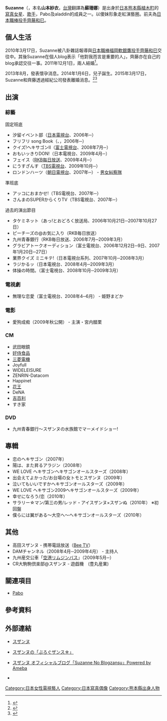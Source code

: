 {{noteTA
|G1=JP Show}}
{{藝人
|姓名       =スザンヌ
|類型       =女歌手
|圖片       = 
|圖片簡介   = 
|原名       =山本紗衣
|羅馬拼音   =Suzannu
|綽號       ={{lang|ja|スーちゃん、スーザン}}
|出生日期   ={{Birth_date_and_age|1986|10|28}}
|逝世       = 
|出生地點   ={{JPN}}[[熊本縣|熊本縣]][[鹿本郡|鹿本郡]][[植木町|植木町]]（今[[熊本縣|熊本縣]][[熊本市|熊本市]][[北區_(熊本市)|北區]]）
|配偶       ={{marriage|[[齊藤和巳|齊藤和巳]]|2011|2015}}
|兒女       =1子
|職業       =[[歌手|歌手]]
}}
{{japanese|japanese=スザンヌ|romaji=Suzannu}}
{{japanese|japanese=山本 紗衣|kana=やまもと さえ|romaji=Yamamoto Sae}}

'''Suzanne'''（{{bd|1986年|10月28日|catIdx=S}}，本名'''山本紗衣'''，[[台灣|台灣]]翻譯為'''蘇珊娜'''）是出身於[[日本|日本]][[熊本縣|熊本縣]][[植木町|植木町]]的[[寫真女星|寫真女星]]、[[歌手|歌手]]，Pabo及aladdin的成員之一。以傻妹形象走紅演藝圈。前夫為[[日本職棒|日本職棒]][[投手|投手]][[齊藤和巳|齊藤和巳]]。

== 個人生活 ==
2010年3月17日，Suzanne被八卦雜誌報導與[[日本職棒|日本職棒]][[福岡軟銀鷹|福岡軟銀鷹]][[投手|投手]][[齊藤和巳|齊藤和巳]]交往中。其後Suzanne在個人blog表示「他對我而言是重要的人」，齊藤亦在自己的blog承認交往一事。2011年12月1日，兩人結婚<ref>{{Cite news |url=http://sankei.jp.msn.com/entertainments/news/111202/ent11120208330010-n1.htm |title=スザンヌ結婚！　ソフトバンク・斉藤和巳コーチと |newspaper=MSN産経ニュース |date=2011-12-02 |accessdate=2011-12-02 |archiveurl=https://web.archive.org/web/20111202001955/http://sankei.jp.msn.com/entertainments/news/111202/ent11120208330010-n1.htm |archivedate=2011-12-02 |deadurl=yes }}</ref>。

2013年8月，發表懷孕消息。2014年1月6日，兒子誕生。2015年3月17日，Suzanne和齊藤透過經紀公司發表離婚消息。<ref>{{Cite web |url=http://www.cinematoday.jp/page/N0071640 |title=スザンヌ、斉藤和巳氏と離婚「思いやりを持つことが出来なかった」 |accessdate=2015-05-29 |archive-date=2016-10-12 |archive-url=https://web.archive.org/web/20161012152139/http://www.cinematoday.jp/page/N0071640 |dead-url=no }}</ref><ref>{{Cite web |url=http://www.oricon.co.jp/news/2050156/full/ |title=スザンヌ離婚、斉藤和巳も報告 原因は「すれ違い」 |accessdate=2015-05-29 |archive-date=2015-04-02 |archive-url=https://web.archive.org/web/20150402090341/http://www.oricon.co.jp/news/2050156/full/ |dead-url=no }}</ref>

== 出演 ==
=== 綜藝 ===
; 固定班底
* 汐留イベント部（[[日本電視台|日本電視台]]、2006年─）
* フリフリ song Book（{{tsl|ja|フジテレビONE|富士電視台ONE}}、{{tsl|ja|フジテレビTWO|富士電視台TWO}}，2006年─）
* クイズ!ヘキサゴンII（[[富士電視台|富士電視台]]、2008年7月─）
* おもいッきりDON!（日本電視台、2009年4月─）
* フェイス（[[RKB每日放送|RKB每日放送]]、2009年4月─）
* にうすざんす（[[TBS電視台|TBS電視台]]、2009年10月─）
* ロンドンハーツ（[[朝日電視台|朝日電視台]]、2007年─） - [[男女糾察隊|男女糾察隊]]
; 準班底
* アッコにおまかせ!（TBS電視台、2007年─）
* さんまのSUPERからくりTV（TBS電視台、2007年─）
; 過去的演出節目
*タケミネット（あっ!とおどろく放送局、2006年10月21日─2007年10月27日）
* ピーチーズの@お気に入り（RKB毎日放送）
* 九州青春銀行（RKB毎日放送、2006年7月─2009年3月）
* グラビアトークオーディション（富士電視台、2006年12月2日─9日、2007年1月20日─27日）
* 業界クイズ ミニキテ!（日本電視台系列、2007年10月─2008年3月）
* ラジかるッ（日本電視台、2008年4月─2009年3月）
* 体操の時間。（富士電視台、2008年10月─2009年3月）

=== 電視劇 ===
* 無理な恋愛（富士電視台、2008年4─6月） - 姫野まどか

=== 電影 ===
* 愛狗成痴（2009年秋公開） - 主演・宮内醋栗

=== CM ===
*武田眼鏡
*[[好侍食品|好侍食品]]
*[[三菱電機|三菱電機]]
*Joyfull
*WIDELEISURE
*ZENRIN-Datacom
*Happinet
*[[花王株式會社|花王]]
*DeNA
*[[吉百利|吉百利]]
*すき家

=== DVD ===
*九州青春銀行〜スザンヌの水族館でマーメイドショー!

== 專輯 ==
*恋のヘキサゴン（2007年）
*陽は、また昇るアラジン（2008年）
*WE LOVE ヘキサゴンヘキサゴンオールスターズ（2008年）
*出会えてよかった/お台場の女トモとスザンヌ（2009年）
*泣いてもいいですかヘキサゴンオールスターズ（2009年）
*WE LOVE ヘキサゴン2009ヘキサゴンオールスターズ（2009年）
*幸せになろう/恋（2010年）
*サラリー☆マン/第三の男/レッド・アイスザンヌ×スザンぬ（2010年） ※初回盤
*僕らには翼がある〜大空へ〜ヘキサゴンオールスターズ（2010年）

== 其他 ==
*高田スザンヌ - 携帯電話放送（[[Bee_TV|Bee TV]]）
*DAMチャンネル（2008年4月─2009年4月） - 主持人
*九州産交公車「[[熊本_-_熊本空港線|空港リムジンバス]]」（2009年5月─）
* CR大駒駒倶楽部@スザンヌ - 遊戯機　(豊丸産業)

== 關連項目 ==
*[[Pabo|Pabo]]

== 參考資料 ==
{{reflist}}

== 外部連結 ==
*{{ja}}[http://www.kdash.jp/profile/stage/suzanne/index.php スザンヌ]{{Wayback|url=http://www.kdash.jp/profile/stage/suzanne/index.php |date=20090831054340 }}
*{{ja}}[http://plaza.rakuten.co.jp/zannsu/ スザンヌの「ぶろぐザンス☆」]{{Wayback|url=http://plaza.rakuten.co.jp/zannsu/ |date=20100208185600 }}
*{{ja}}[http://ameblo.jp/suzanneblog スザンヌ オフィシャルブログ「Suzanne No Blogzansu」Powered by Ameba]{{Wayback|url=http://ameblo.jp/suzanneblog |date=20170529072201 }}
*{{instagram|suzanneeee1028}}

[[Category:日本女性電視藝人|Category:日本女性電視藝人]]
[[Category:日本寫真偶像|Category:日本寫真偶像]]
[[Category:熊本縣出身人物|Category:熊本縣出身人物]]